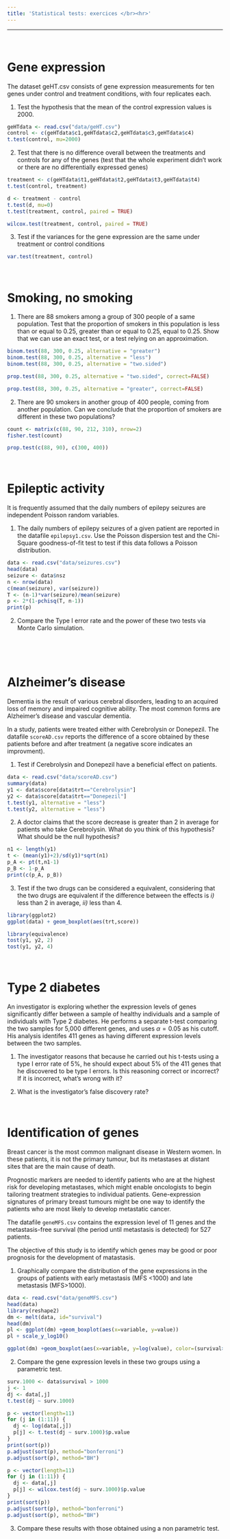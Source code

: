 ---
title: 'Statistical tests: exercices </br><hr>'
---

---


</br>


# Gene expression

The dataset <ttt>geHT.csv</ttt> consists of gene expression measurements for
ten genes under control and treatment conditions, with four replicates each.

1. Test the hypothesis that the mean of the control expression values is 2000.


```{r}
geHTdata <- read.csv("data/geHT.csv")
control <- c(geHTdata$c1,geHTdata$c2,geHTdata$c3,geHTdata$c4)
t.test(control, mu=2000)
```


2. Test that there is no difference overall between the treatments and controls for any of the genes (test
that the whole experiment didn't work or there are no differentially expressed genes)

```{r}
treatment <- c(geHTdata$t1,geHTdata$t2,geHTdata$t3,geHTdata$t4)
t.test(control, treatment)
```

```{r}
d <- treatment - control
t.test(d, mu=0)
t.test(treatment, control, paired = TRUE)
```

```{r}
wilcox.test(treatment, control, paired = TRUE)
```


3. Test if the variances for the gene expression are the same under treatment or control conditions

```{r}
var.test(treatment, control)
```


</br>


# Smoking, no smoking

1. There are 88 smokers among a group of 300 people of a same population. Test that the proportion of smokers in this population is less than or equal to 0.25, greater than or equal to 0.25, equal to 0.25. Show that we can use an exact test, or a test relying on an approximation.


```{r}
binom.test(88, 300, 0.25, alternative = "greater")
binom.test(88, 300, 0.25, alternative = "less")
binom.test(88, 300, 0.25, alternative = "two.sided")
```
```{r}
prop.test(88, 300, 0.25, alternative = "two.sided", correct=FALSE)
```
```{r}
prop.test(88, 300, 0.25, alternative = "greater", correct=FALSE)
```

2. There are 90 smokers in another group of 400 people, coming  from another population. Can we conclude that the proportion of smokers are different in these two populations?

```{r}
count <- matrix(c(88, 90, 212, 310), nrow=2)
fisher.test(count)
```

```{r}
prop.test(c(88, 90), c(300, 400))
```

</br>

# Epileptic activity

It is frequently assumed that the daily numbers of epilepy seizures are independent Poisson random variables.

1. The daily numbers of epilepy seizures of a given patient are reported in the datafile `epilepsy1.csv`. Use the Poisson dispersion test and the Chi-Square goodness-of-fit test to test if this data follows a Poisson distribution.


```{r}
data <- read.csv("data/seizures.csv")
head(data)
seizure <- data$nsz
n <- nrow(data)
c(mean(seizure), var(seizure))
T <- (n-1)*var(seizure)/mean(seizure)
p <- 2*(1-pchisq(T, n-1))
print(p)
```

2. Compare the Type I error rate and the power of these two tests via Monte Carlo simulation.

</br>

</br>

# Alzheimer's disease


Dementia is the result of various cerebral disorders, leading to an acquired loss of memory and impaired cognitive ability. The most common forms are Alzheimer's disease and vascular dementia. 

In a study, patients were treated either with Cerebrolysin or Donepezil.
The datafile `scoreAD.csv` reports the difference of a score obtained by these patients before and after treatment
(a negative score indicates an improvment).

1. Test if Cerebrolysin and  Donepezil have a beneficial effect on patients.

```{r}
data <- read.csv("data/scoreAD.csv")
summary(data)
y1 <- data$score[data$trt=="Cerebrolysin"]
y2 <- data$score[data$trt=="Donepezil"]
t.test(y1, alternative = "less")
t.test(y2, alternative = "less")
```   

2. A doctor claims that the score decrease is greater than 2 in average for patients who take Cerebrolysin. What do you think of this hypothesis? What should be the null hypothesis?



```{r}
n1 <- length(y1)
t <- (mean(y1)+2)/sd(y1)*sqrt(n1)
p_A <- pt(t,n1-1)
p_B <- 1-p_A
print(c(p_A, p_B))
```


3. Test if the two drugs can be considered a equivalent, considering that the two drugs are equivalent if the  difference between the effects is *i)*  less than 2 in average, *ii)* less than 4.

```{r}
library(ggplot2)
ggplot(data) + geom_boxplot(aes(trt,score))
```

```{r}
library(equivalence)
tost(y1, y2, 2)
tost(y1, y2, 4)
```



</br>


# Type 2 diabetes

An investigator is exploring whether the expression levels of genes significantly differ between a
sample of healthy individuals and a sample of individuals with Type 2 diabetes. He performs a
separate t-test comparing the two samples for 5,000 different genes, and uses $\alpha = 0.05$ as his cutoff.
His analysis identifes 411 genes as having different expression levels between the two samples.

1. The investigator reasons that because he carried out his t-tests using a type I error rate of 5%, he should expect about 5% of the 411 genes that he discovered to be type I errors. Is this reasoning correct or incorrect? If it is incorrect, what's wrong with it?


2. What is the investigator's false discovery rate?


</br>

# Identification of genes 

Breast cancer is the most common malignant disease in Western women. In these patients, it is not the primary tumour, but its metastases at distant sites that are the main cause of death.

Prognostic markers are needed to identify patients who are at the highest risk for developing metastases, which might enable oncologists to begin tailoring treatment strategies to individual patients. Gene-expression signatures of primary breast tumours might be one way to identify the patients who are most likely to develop metastatic cancer.

The datafile `geneMFS.csv` contains the expression level of 11 genes and the metastasis-free survival (the period until metastasis is detected) for 527 patients.

The objective of this study is to identify which genes may be good or poor prognosis for the development of matastasis.

1. Graphically compare the distribution of the gene expressions in the groups of patients with early metastasis (MFS <1000) and late metastasis (MFS>1000).



```{r}
data <- read.csv("data/geneMFS.csv")
head(data)
library(reshape2)
dm <- melt(data, id="survival")
head(dm)
pl <- ggplot(dm) +geom_boxplot(aes(x=variable, y=value))
pl + scale_y_log10()
```
```{r}
ggplot(dm) +geom_boxplot(aes(x=variable, y=log(value), color=(survival>1000)))
```



2. Compare the gene expression levels in these two groups using a parametric test.

```{r}
surv.1000 <- data$survival > 1000
j <- 1
dj <- data[,j]
t.test(dj ~ surv.1000)
```
```{r}
p <- vector(length=11)
for (j in (1:11)) {
  dj <- log(data[,j])
  p[j] <- t.test(dj ~ surv.1000)$p.value
}
print(sort(p))
p.adjust(sort(p), method="bonferroni")
p.adjust(sort(p), method="BH")
```

```{r}
p <- vector(length=11)
for (j in (1:11)) {
  dj <- data[,j]
  p[j] <- wilcox.test(dj ~ surv.1000)$p.value
}
print(sort(p))
p.adjust(sort(p), method="bonferroni")
p.adjust(sort(p), method="BH")
```

3. Compare these results with those obtained using a non parametric test.

